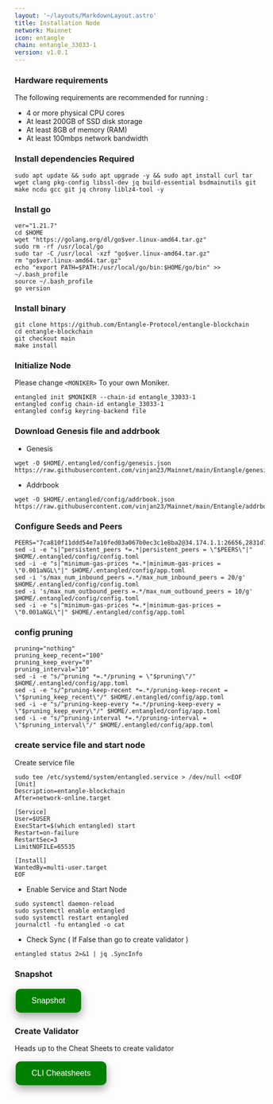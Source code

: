 ```yaml
---
layout: '~/layouts/MarkdownLayout.astro'
title: Installation Node
network: Mainnet
icon: entangle
chain: entangle_33033-1
version: v1.0.1
---
```


### Hardware requirements

The following requirements are recommended for running :

- 4 or more physical CPU cores
- At least 200GB of SSD disk storage
- At least 8GB of memory (RAM)
- At least 100mbps network bandwidth


### Install dependencies Required

```
sudo apt update && sudo apt upgrade -y && sudo apt install curl tar wget clang pkg-config libssl-dev jq build-essential bsdmainutils git make ncdu gcc git jq chrony liblz4-tool -y
```

### Install go

```
ver="1.21.7"
cd $HOME
wget "https://golang.org/dl/go$ver.linux-amd64.tar.gz"
sudo rm -rf /usr/local/go
sudo tar -C /usr/local -xzf "go$ver.linux-amd64.tar.gz"
rm "go$ver.linux-amd64.tar.gz"
echo "export PATH=$PATH:/usr/local/go/bin:$HOME/go/bin" >> ~/.bash_profile
source ~/.bash_profile
go version
```

### Install binary

```
git clone https://github.com/Entangle-Protocol/entangle-blockchain
cd entangle-blockchain
git checkout main
make install
```

### Initialize Node

Please change `<MONIKER>` To your own Moniker.

```
entangled init $MONIKER --chain-id entangle_33033-1
entangled config chain-id entangle_33033-1
entangled config keyring-backend file
```

### Download Genesis file and addrbook

- Genesis

```
wget -O $HOME/.entangled/config/genesis.json https://raw.githubusercontent.com/vinjan23/Mainnet/main/Entangle/genesis.json
```
- Addrbook
```
wget -O $HOME/.entangled/config/addrbook.json https://raw.githubusercontent.com/vinjan23/Mainnet/main/Entangle/addrbook.json
```

### Configure Seeds and Peers

```
PEERS="7ca810f11ddd54e7a10fed03a067b0ec3c1e8ba2@34.174.1.1:26656,2831d7b924b2b2774f70dbda6ebc8d8aa6f39e5d@95.216.75.190:26656,fbe38cb0500221859e631a93d7f830babea8871c@94.76.242.57:26656,1731c1b2f3bc8316a74d645a3f045c0f1aba7bc5@94.76.242.68:26656,841380487cf89030e9ae865dfb884cc703e6c2b2@94.76.242.98:26656,f381ea4431ba812caf27f65f1fbd31b64a699358@38.146.3.231:27156,6662a6b320b8f7520ebbc04e2891ee43227631a8@65.21.65.254:1550,9d25b1205658df64b509c21bcb212159f13039e3@37.252.186.204:26656,990d17a2686b47fe4bcf885bfae3f29897a58a32@65.108.71.227:26656,01f693f3f219e4fc58f4161c377a63011d369243@37.27.109.36:26656,da8baf26d486b9dd268dc62dd962141592f40068@65.108.97.119:26656,d47a5d94defcfa5eaac0dfc136b227a215a8f2b9@37.27.109.45:26656,8a6be04c58c3e633f9d3d201fd03d23b6cfcb3d1@65.21.33.59:26656,75e62df2ed4615cabe38a7b2d645e329a800be47@185.205.246.212:26656"
sed -i -e "s|^persistent_peers *=.*|persistent_peers = \"$PEERS\"|" $HOME/.entangled/config/config.toml
sed -i -e "s|^minimum-gas-prices *=.*|minimum-gas-prices = \"0.001aNGL\"|" $HOME/.entangled/config/app.toml
sed -i 's/max_num_inbound_peers =.*/max_num_inbound_peers = 20/g' $HOME/.entangled/config/config.toml
sed -i 's/max_num_outbound_peers =.*/max_num_outbound_peers = 10/g' $HOME/.entangled/config/config.toml
sed -i -e "s|^minimum-gas-prices *=.*|minimum-gas-prices = \"0.001aNGL\"|" $HOME/.entangled/config/app.toml
```

### config pruning

```
pruning="nothing"
pruning_keep_recent="100"
pruning_keep_every="0"
pruning_interval="10"
sed -i -e "s/^pruning *=.*/pruning = \"$pruning\"/" $HOME/.entangled/config/app.toml
sed -i -e "s/^pruning-keep-recent *=.*/pruning-keep-recent = \"$pruning_keep_recent\"/" $HOME/.entangled/config/app.toml
sed -i -e "s/^pruning-keep-every *=.*/pruning-keep-every = \"$pruning_keep_every\"/" $HOME/.entangled/config/app.toml
sed -i -e "s/^pruning-interval *=.*/pruning-interval = \"$pruning_interval\"/" $HOME/.entangled/config/app.toml
```


### create service file and start node

Create service file

```
sudo tee /etc/systemd/system/entangled.service > /dev/null <<EOF
[Unit]
Description=entangle-blockchain
After=network-online.target

[Service]
User=$USER
ExecStart=$(which entangled) start
Restart=on-failure
RestartSec=3
LimitNOFILE=65535

[Install]
WantedBy=multi-user.target
EOF
```

- Enable Service and Start Node

```
sudo systemctl daemon-reload
sudo systemctl enable entangled
sudo systemctl restart entangled
journalctl -fu entangled -o cat
```

- Check Sync ( If False than go to create validator )
```
entangled status 2>&1 | jq .SyncInfo
```
### Snapshot
<a href="https://service.vinjan.xyz/mainnet/entangle/cheat" target="_blank">
  <button style="background-color: green; border: none; color: white; padding: 15px 32px; text-align: center; text-decoration: none; display: inline-block; font-size: 16px; margin: 4px 2px; cursor: pointer; border-radius: 10px; box-shadow: 0 8px 16px 0 rgba(0,0,0,0.2), 0 6px 20px 0 rgba(0,0,0,0.19);" onmouseover="this.style.boxShadow='0 0 0 4px rgba(0,255,0,0.5)'" onmouseout="this.style.boxShadow='0 8px 16px 0 rgba(0,0,0,0.2), 0 6px 20px 0 rgba(0,0,0,0.19)'">Snapshot</button>
</a>

### Create Validator

Heads up to the Cheat Sheets to create validator

<a href="https://service.vinjan.xyz/mainnet/entangle/cheat" target="_blank">
  <button style="background-color: green; border: none; color: white; padding: 15px 32px; text-align: center; text-decoration: none; display: inline-block; font-size: 16px; margin: 4px 2px; cursor: pointer; border-radius: 10px; box-shadow: 0 8px 16px 0 rgba(0,0,0,0.2), 0 6px 20px 0 rgba(0,0,0,0.19);" onmouseover="this.style.boxShadow='0 0 0 4px rgba(0,255,0,0.5)'" onmouseout="this.style.boxShadow='0 8px 16px 0 rgba(0,0,0,0.2), 0 6px 20px 0 rgba(0,0,0,0.19)'">CLI Cheatsheets</button>
</a>
